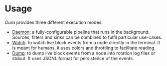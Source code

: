 # Usage

_Oura_ provides three different execution modes:

- [Daemon](usage/daemon.md): a fully-configurable pipeline that runs in the background. Sources, filters and sinks can be combined to fulfil particular use-cases.
- [Watch](usage/watch.md): to watch live block events from a node directly in the terminal. It is meant for humans, it uses colors and throttling to facilitate reading.
- [Dump](usage/dump.md): to dump live block events from a node into rotation log files or stdout. It uses JSONL format for persistence of the events.
